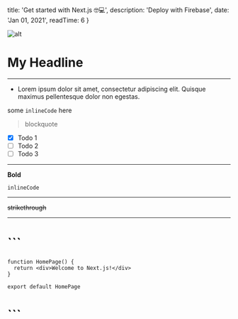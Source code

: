 
  title: 'Get started with Next.js 🤓💻',
  description: 'Deploy with Firebase',
  date: 'Jan 01, 2021',
  readTime: 6
}

![alt](https://mdx-logo.now.sh)


# My Headline
---

- Lorem ipsum dolor sit amet, consectetur adipiscing elit. Quisque maximus pellentesque dolor non egestas.


some `inlineCode` here



> blockquote

- [x] Todo 1
- [ ] Todo 2
- [ ] Todo 3

***

**Bold**

`inlineCode`

---

~~strikethrough~~

***


<div>

<style jsx>{`
    .main {
        margin: 0;
        padding-left: 5rem;
        font-family: "roboto";
        background: #333;
        font-size: 2rem;
        display: flex;
        flex-direction: column;
        justify-content: center;
        color: yellow;
        }

    h1 {
    color: white;
    }

`}</style>

<main className="main">

<h1>```</h1>

```
function HomePage() {
  return <div>Welcome to Next.js!</div>
}

export default HomePage
```

<h1>```</h1>

</main>

</div>


